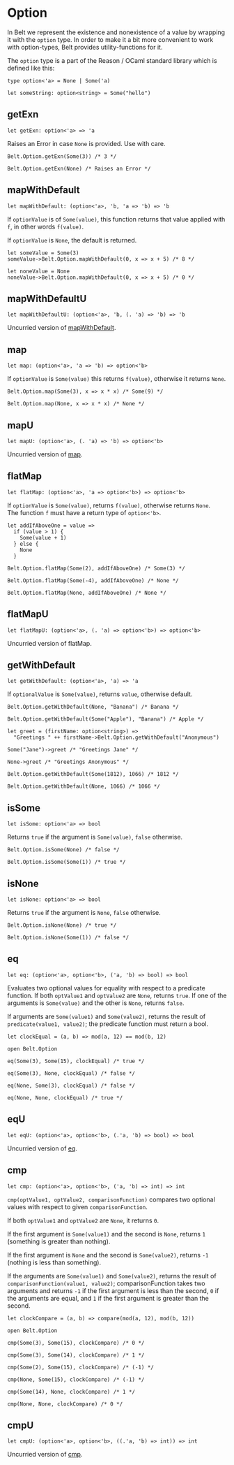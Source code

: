 # Option

<Intro>

In Belt we represent the existence and nonexistence of a value by wrapping it
with the `option` type.  In order to make it a bit more convenient to work with
option-types, Belt provides utility-functions for it.

The `option` type is a part of the Reason / OCaml standard library which is defined like this:

</Intro>

```res sig
type option<'a> = None | Some('a)
```

```res example
let someString: option<string> = Some("hello")
```

## getExn

```res sig
let getExn: option<'a> => 'a
```

Raises an Error in case `None` is provided. Use with care.

```res example
Belt.Option.getExn(Some(3)) /* 3 */

Belt.Option.getExn(None) /* Raises an Error */
```

## mapWithDefault

```res sig
let mapWithDefault: (option<'a>, 'b, 'a => 'b) => 'b
```

If `optionValue` is of `Some(value)`, this function returns that value applied with `f`, in other words `f(value)`.

If `optionValue` is `None`, the default is returned.

```res example
let someValue = Some(3)
someValue->Belt.Option.mapWithDefault(0, x => x + 5) /* 8 */

let noneValue = None
noneValue->Belt.Option.mapWithDefault(0, x => x + 5) /* 0 */
```

## mapWithDefaultU

```res sig
let mapWithDefaultU: (option<'a>, 'b, (. 'a) => 'b) => 'b
```

Uncurried version of [mapWithDefault](#mapWithDefault).

## map

```res sig
let map: (option<'a>, 'a => 'b) => option<'b>
```

If `optionValue` is `Some(value)` this returns `f(value)`, otherwise it returns `None`.

```res example
Belt.Option.map(Some(3), x => x * x) /* Some(9) */

Belt.Option.map(None, x => x * x) /* None */
```

## mapU

```res sig
let mapU: (option<'a>, (. 'a) => 'b) => option<'b>
```

Uncurried version of [map](#map).

## flatMap

```res sig
let flatMap: (option<'a>, 'a => option<'b>) => option<'b>
```

If `optionValue` is `Some(value)`, returns `f(value)`, otherwise returns `None`.<br/> The function `f` must have a return type of `option<'b>`.

```res example
let addIfAboveOne = value =>
  if (value > 1) {
    Some(value + 1)
  } else {
    None
  }

Belt.Option.flatMap(Some(2), addIfAboveOne) /* Some(3) */

Belt.Option.flatMap(Some(-4), addIfAboveOne) /* None */

Belt.Option.flatMap(None, addIfAboveOne) /* None */
```

## flatMapU

```res sig
let flatMapU: (option<'a>, (. 'a) => option<'b>) => option<'b>
```

Uncurried version of flatMap.

## getWithDefault

```res sig
let getWithDefault: (option<'a>, 'a) => 'a
```

If `optionalValue` is `Some(value)`, returns `value`, otherwise default.

```res example
Belt.Option.getWithDefault(None, "Banana") /* Banana */

Belt.Option.getWithDefault(Some("Apple"), "Banana") /* Apple */
```

```res example
let greet = (firstName: option<string>) =>
  "Greetings " ++ firstName->Belt.Option.getWithDefault("Anonymous")

Some("Jane")->greet /* "Greetings Jane" */

None->greet /* "Greetings Anonymous" */
```

```res example
Belt.Option.getWithDefault(Some(1812), 1066) /* 1812 */

Belt.Option.getWithDefault(None, 1066) /* 1066 */
```

## isSome

```res sig
let isSome: option<'a> => bool
```

Returns `true` if the argument is `Some(value)`, `false` otherwise.

```res example
Belt.Option.isSome(None) /* false */

Belt.Option.isSome(Some(1)) /* true */
```

## isNone

```res sig
let isNone: option<'a> => bool
```

Returns `true` if the argument is `None`, `false` otherwise.

```res example
Belt.Option.isNone(None) /* true */

Belt.Option.isNone(Some(1)) /* false */
```

## eq

```res sig
let eq: (option<'a>, option<'b>, ('a, 'b) => bool) => bool
```

Evaluates two optional values for equality with respect to a predicate function. If both `optValue1` and `optValue2` are `None`, returns `true`. If one of the arguments is `Some(value)` and the other is `None`, returns `false`.

If arguments are `Some(value1)` and `Some(value2)`, returns the result of `predicate(value1, value2)`; the predicate function must return a bool.

```res example
let clockEqual = (a, b) => mod(a, 12) == mod(b, 12)

open Belt.Option

eq(Some(3), Some(15), clockEqual) /* true */

eq(Some(3), None, clockEqual) /* false */

eq(None, Some(3), clockEqual) /* false */

eq(None, None, clockEqual) /* true */
```

## eqU

```res sig
let eqU: (option<'a>, option<'b>, (.'a, 'b) => bool) => bool
```

Uncurried version of [eq](#eq).

## cmp

```res sig
let cmp: (option<'a>, option<'b>, ('a, 'b) => int) => int
```

`cmp(optValue1, optValue2, comparisonFunction)` compares two optional values with respect to given `comparisonFunction`.

If both `optValue1` and `optValue2` are `None`, it returns `0`.

If the first argument is `Some(value1)` and the second is `None`, returns `1` (something is greater than nothing).

If the first argument is `None` and the second is `Some(value2)`, returns `-1` (nothing is less than something).

If the arguments are `Some(value1)` and `Some(value2)`, returns the result of `comparisonFunction(value1, value2)`; comparisonFunction takes two arguments and returns `-1` if the first argument is less than the second, `0` if the arguments are equal, and `1` if the first argument is greater than the second.

```res example
let clockCompare = (a, b) => compare(mod(a, 12), mod(b, 12))

open Belt.Option

cmp(Some(3), Some(15), clockCompare) /* 0 */

cmp(Some(3), Some(14), clockCompare) /* 1 */

cmp(Some(2), Some(15), clockCompare) /* (-1) */

cmp(None, Some(15), clockCompare) /* (-1) */

cmp(Some(14), None, clockCompare) /* 1 */

cmp(None, None, clockCompare) /* 0 */
```

## cmpU

```res sig
let cmpU: (option<'a>, option<'b>, ((.'a, 'b) => int)) => int
```

Uncurried version of [cmp](#cmp).
